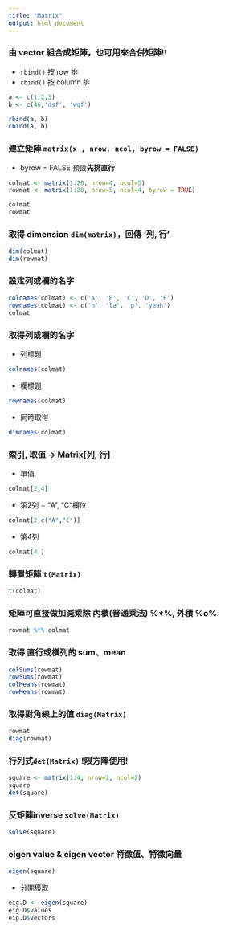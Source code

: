 ```yaml
---
title: "Matrix"
output: html_document
---
```

### 由 vector 組合成矩陣，也可用來合併矩陣!!
- `rbind()` 按 row 排
- `cbind()` 按 column 排
```r
a <- c(1,2,3)
b <- c(46,'dsf', 'wqf')

rbind(a, b)
cbind(a, b)
```

### 建立矩陣  `matrix(x , nrow, ncol, byrow = FALSE)`
- byrow = FALSE 預設**先排直行**
```r
colmat <- matrix(1:20, nrow=4, ncol=5) 
rowmat <- matrix(1:20, nrow=5, ncol=4, byrow = TRUE)

colmat
rowmat
```

### 取得 dimension `dim(matrix)`，回傳 '列, 行'
```r
dim(colmat) 
dim(rowmat)
```

### 設定列或欄的名字
```r
colnames(colmat) <- c('A', 'B', 'C', 'D', 'E')
rownames(colmat) <- c('h', 'la', 'p', 'yeah')
colmat
```

### 取得列或欄的名字
- 列標題
```r
colnames(colmat)
```

- 欄標題
```r
rownames(colmat)
```

- 同時取得
```r
dimnames(colmat)
```

### 索引, 取值 -> Matrix[列, 行]
- 單值
```r
colmat[2,4]
```

- 第2列 + "A", "C"欄位
```r
colmat[2,c("A","C")] 
```

- 第4列
```r
colmat[4,] 
```

### 轉置矩陣 `t(Matrix)`
```r
t(colmat)
```

### 矩陣可直接做加減乘除  內積(普通乘法) %*%, 外積 %o%
```r
rowmat %*% colmat
```

### 取得 直行或橫列的 sum、mean
```r
colSums(rowmat)
rowSums(rowmat)
colMeans(rowmat)
rowMeans(rowmat)
```

### 取得對角線上的值 `diag(Matrix)`
```r
rowmat
diag(rowmat)
```

### 行列式`det(Matrix)` **!限方陣使用!** 
```r
square <- matrix(1:4, nrow=2, ncol=2)
square
det(square)
```

### 反矩陣inverse `solve(Matrix)`
```r
solve(square)
```

### eigen value & eigen vector 特徵值、特徵向量
```r
eigen(square)
```
- 分開獲取
```r
eig.D <- eigen(square)
eig.D$values
eig.D$vectors
```